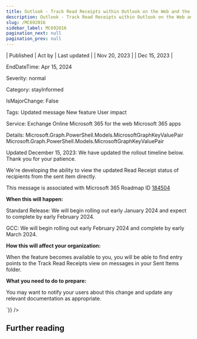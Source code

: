 ```yaml
---
title: Outlook - Track Read Receipts within Outlook on the Web and the New Outlook for Windows
description: Outlook - Track Read Receipts within Outlook on the Web and the New Outlook for Windows
slug: /MC692016
sidebar_label: MC692016
pagination_next: null
pagination_prev: null
---
```



| Published | Act by | Last updated |
| Nov 20, 2023 |  | Dec 15, 2023 |

EndDateTime: Apr 15, 2024

Severity: normal

Category: stayInformed

IsMajorChange: False

Tags: Updated message New feature User impact

Service: Exchange Online Microsoft 365 for the web Microsoft 365 apps

Details: Microsoft.Graph.PowerShell.Models.MicrosoftGraphKeyValuePair Microsoft.Graph.PowerShell.Models.MicrosoftGraphKeyValuePair

<div dangerouslySetInnerHTML={{__html:`
<p style="">Updated December 15, 2023: We have updated the rollout timeline below. Thank you for your patience.</p><p style="">We're developing the ability to view the updated Read Receipt status of recipients from the sent item directly.</p>
<p>This message is associated with Microsoft 365 Roadmap ID <a href="https://www.microsoft.com/microsoft-365/roadmap?filters=&amp;searchterms=184504" target="_blank">184504</a></p>
<p><b>When this will happen:</b></p><p>Standard Release: We will begin rolling out early January 2024 and expect to complete by early February 2024.
</p><p>GCC: We will begin rolling out early February 2024 and complete by early March 2024.</p>

<p><b>How this will affect your organization:</b></p>

<p>When the feature becomes available to you, you will be able to find entry points to the Track Read Receipts view on messages in your Sent Items folder.</p>
<p><b>What you need to do to prepare:</b></p>
<p>You may want to notify your users about this change and update any relevant documentation as appropriate.</p>
`}} />

## Further reading
